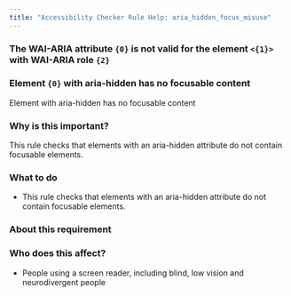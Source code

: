 ```yaml
---
title: "Accessibility Checker Rule Help: aria_hidden_focus_misuse"
---
```


<div className="toolHelp">
<Row>
<Column colLg={16} colMd={8} colSm={4} className="toolHead">

### The WAI-ARIA attribute `{0}` is not valid for the element `<{1}>` with WAI-ARIA role `{2}`
### Element `{0}` with aria-hidden has no focusable content
<div id="locLevel"></div>

Element with aria-hidden has no focusable content

</Column>
</Row>
<Row>
<Column colLg={11} colMd={5} colSm={4} className="toolMain">

### Why is this important?

This rule checks that elements with an aria-hidden attribute do not contain focusable elements.

<div id="locSnippet"></div>

### What to do

* This rule checks that elements with an aria-hidden attribute do not contain focusable elements.

</Column>
<Column colLg={5} colMd={3} colSm={4} className="toolLeft">

### About this requirement

### Who does this affect?

* People using a screen reader, including blind, low vision and neurodivergent people

</Column>
</Row>
</div>

